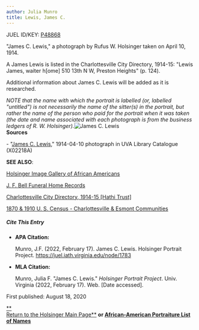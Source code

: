 ```yaml
---
author: Julia Munro
title: Lewis, James C.
---
```

JUEL ID/KEY: [P48868](http://juel.iath.virginia.edu/public_person?person=48868 "P48868")

"James C. Lewis," a photograph by Rufus W. Holsinger taken on April 10, 1914.

A James Lewis is listed in the Charlottesville City Directory, 1914-15: "Lewis James, waiter h\[ome\] 510 13th N W, Preston Heights" (p. 124).

Additional information about James C. Lewis will be added as it is researched.

_NOTE that the name with which the portrait is labelled (or, labelled "untitled") is not necessarily the name of the sitter(s) in the portrait, but rather the name of the person who paid for the portrait when it was taken (the date and name associated with each photograph is from the business ledgers of R. W. Holsinger)._![James C. Lewis](https://iiif.lib.virginia.edu/iiif/uva-lib:1041993/full/full/0/default.jpg "James C. Lewis")  
**Sources**

\- "[James C. Lewis](https://search.lib.virginia.edu/catalog/uva-lib:1041993#?c=0&m=0&s=0&cv=0&xywh=407%2C1382%2C1813%2C1344 "Lewis, James C.")," 1914-04-10 photograph in UVA Library Catalogue (X02218A)

**SEE ALSO**:

[Holsinger Image Gallery of African Americans](http://rwholsingerphotos.org/images.php "Holsinger Image Gallery of African Americans")

[J. F. Bell Funeral Home Records](http://www2.vcdh.virginia.edu/afam/raceandplace/perl_scripts/funeral_search.html "J. F. Bell Funeral Home Database")

[Charlottesville City Directory, 1914-15 \[Hathi Trust\]](https://catalog.hathitrust.org/Record/101954103 "Charlottesville City Directory, 1914-15") 

[1870 & 1910 U. S. Census - Charlottesville & Esmont Communities](http://www2.vcdh.virginia.edu/afam/raceandplace/census/search_both.html "1870 & 1910 U. S. Census: Charlottesville and Esmont Communities")

##### **Cite This Entry**

*   **APA Citation:**
    
    Munro, J.F. (2022, February 17). James C. Lewis. Holsinger Portrait Project. https://juel.iath.virginia.edu/node/1783
    
*   **MLA Citation:**
    
    Munro, Julia F. "James C. Lewis." _Holsinger Portrait Project_. Univ. Virginia (2022, February 17). Web. \[Date accessed\].
    

  
First published: August 18, 2020     

[**  
Return to the Holsinger Main Page**](http://juel.iath.virginia.edu/node/980) **or [African-American Portraiture List of Names](http://juel.iath.virginia.edu/node/996)**